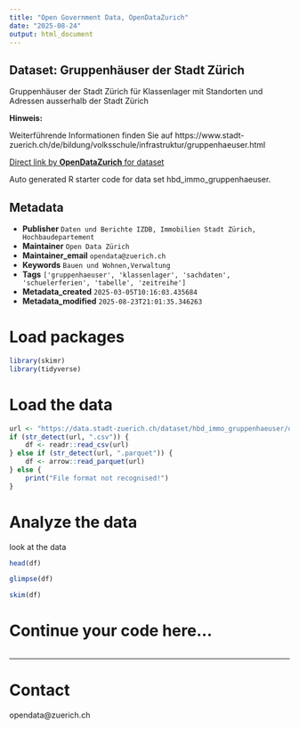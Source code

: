 ```yaml
---
title: "Open Government Data, OpenDataZurich"
date: "2025-08-24"
output: html_document
---
```


## Dataset: Gruppenhäuser der Stadt Zürich

Gruppenhäuser der Stadt Zürich für Klassenlager mit Standorten und Adressen ausserhalb der Stadt Zürich

**Hinweis:**

Weiterführende Informationen finden Sie auf https://www.stadt-zuerich.ch/de/bildung/volksschule/infrastruktur/gruppenhaeuser.html


[]()



[Direct link by **OpenDataZurich** for dataset](https://data.stadt-zuerich.ch/dataset/hbd_immo_gruppenhaeuser)

Auto generated R starter code for data set hbd_immo_gruppenhaeuser.

## Metadata

- **Publisher** `Daten und Berichte IZDB, Immobilien Stadt Zürich, Hochbaudepartement`
- **Maintainer** `Open Data Zürich`
- **Maintainer_email** `opendata@zuerich.ch`
- **Keywords** `Bauen und Wohnen,Ver­walt­ung`
- **Tags** `['gruppenhaeuser', 'klassenlager', 'sachdaten', 'schuelerferien', 'tabelle', 'zeitreihe']`
- **Metadata_created** `2025-03-05T10:16:03.435684`
- **Metadata_modified** `2025-08-23T21:01:35.346263`


# Load packages

```r
library(skimr)
library(tidyverse)
```

# Load the data

```r
url <- "https://data.stadt-zuerich.ch/dataset/hbd_immo_gruppenhaeuser/download/hbd_immo_gruppenhaeser_standorte.csv"
if (str_detect(url, ".csv")) {
    df <- readr::read_csv(url)
} else if (str_detect(url, ".parquet")) {
    df <- arrow::read_parquet(url)
} else {
    print("File format not recognised!")
}
```

# Analyze the data

look at the data
```r
head(df)
```

```r
glimpse(df)
```

```r
skim(df)
```

# Continue your code here...

```r

```

------------------------------------------------------------------------

# Contact

opendata@zuerich.ch
